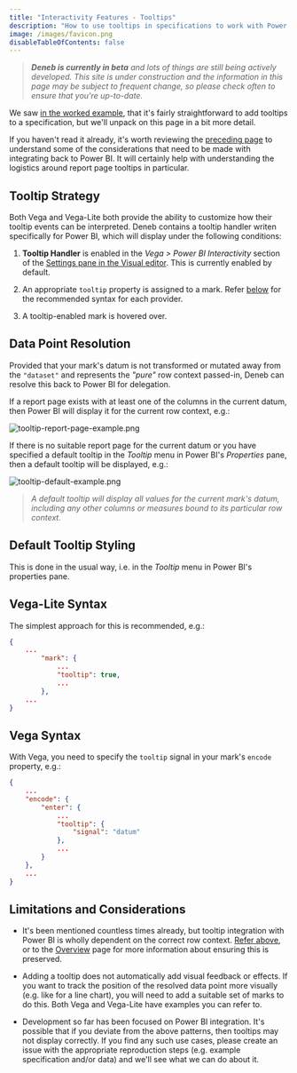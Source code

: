 ```yaml
---
title: "Interactivity Features - Tooltips"
description: "How to use tooltips in specifications to work with Power BI."
image: /images/favicon.png
disableTableOfContents: false
---
```



> _**Deneb is currently in beta** and lots of things are still being actively developed. This site is under construction and the information in this page may be subject to frequent change, so please check often to ensure that you're up-to-date._

We saw [in the worked example](simple-worked-example#adding-tooltips), that it's fairly straightforward to add tooltips to a specification, but we'll unpack on this page in a bit more detail.

If you haven't read it already, it's worth reviewing the [preceding page](interactivity-features-overview) to understand some of the considerations that need to be made with integrating back to Power BI. It will certainly help with understanding the logistics around report page tooltips in particular.

## Tooltip Strategy

Both <OutboundLink href="https://github.com/vega/vega-tooltip/blob/master/docs/creating_your_tooltip.md#step-4-define-your-tooltip-in-vega-or-vega-lite" target="_blank">Vega</OutboundLink> and <OutboundLink href="https://vega.github.io/vega-lite/docs/tooltip.html" target="_blank">Vega-Lite</OutboundLink> both provide the ability to customize how their tooltip events can be interpreted. Deneb contains a tooltip handler writen specifically for Power BI, which will display under the following conditions:

1. **Tooltip Handler** is enabled in the _Vega > Power BI Interactivity_ section of the [Settings pane in the Visual editor](visual-editor#settings-tab). This is currently enabled by default.

2. An appropriate `tooltip` property is assigned to a mark. Refer [below](#vega-lite-syntax) for the recommended syntax for each provider.

3. A tooltip-enabled mark is hovered over.

## Data Point Resolution

Provided that your mark's datum is not transformed or mutated away from the `"dataset"` and represents the _"pure"_ row context passed-in, Deneb can resolve this back to Power BI for delegation.

If a report page exists with at least one of the columns in the current datum, then Power BI will display it for the current row context, e.g.:

![tooltip-report-page-example.png](/images/interactivity/tooltip-report-page-example.png "Deneb resolving a mark's datum back to a report page tooltip.")

If there is no suitable report page for the current datum or you have specified a default tooltip in the _Tooltip_ menu in Power BI's _Properties_ pane, then a default tooltip will be displayed, e.g.:

![tooltip-default-example.png](/images/interactivity/tooltip-default-example.png "Deneb resolving a mark's datum back to a default tooltip.")

> _A default tooltip will display all values for the current mark's datum, including any other columns or measures bound to its particular row context._

## Default Tooltip Styling

This is done in the usual way, i.e. in the _Tooltip_ menu in Power BI's properties pane.

## Vega-Lite Syntax

The <OutboundLink href="https://vega.github.io/vega-lite/docs/tooltip.html#encoding" target="_blank">simplest approach for this</OutboundLink> is recommended, e.g.:

```json
{
    ...
        "mark": {
            ...
            "tooltip": true,
            ...
        },
    ...
}
```

## Vega Syntax

With Vega, you need to specify the `tooltip` signal in your mark's `encode` property, e.g.:

```json
{
    ...
    "encode": {
        "enter": {
            ...
            "tooltip": {
                "signal": "datum"
            },
            ...
        }
    },
    ...
}
```

## Limitations and Considerations

-   It's been mentioned countless times already, but tooltip integration with Power BI is wholly dependent on the correct row context. [Refer above](#data-point-resolution), or to the [Overview](interactivity-features-overview) page for more information about ensuring this is preserved.

-   Adding a tooltip does not automatically add visual feedback or effects. If you want to track the position of the resolved data point more visually (e.g. like for a line chart), you will need to add a suitable set of marks to do this. Both <OutboundLink href="https://vega.github.io/vega/examples/" target="_blank">Vega</OutboundLink> and <OutboundLink href="https://vega.github.io/vega-lite/examples/" target="_blank">Vega-Lite</OutboundLink> have examples you can refer to.

-   Development so far has been focused on Power BI integration. It's possible that if you deviate from the above patterns, then tooltips may not display correctly. If you find any such use cases, please <OutboundLink href="https://github.com/deneb-viz/deneb-powerbi/issues" target="_blank">create an issue</OutboundLink> with the appropriate reproduction steps (e.g. example specification and/or data) and we'll see what we can do about it.
